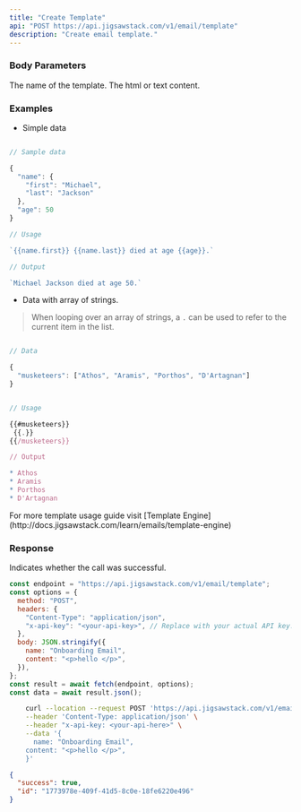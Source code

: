 ```yaml
---
title: "Create Template"
api: "POST https://api.jigsawstack.com/v1/email/template"
description: "Create email template."
---
```


### Body Parameters

<ParamField body="name" type="string" required>
  The name of the template.
</ParamField>

<ParamField body="content" type="string" required>
  The html or text content.
</ParamField>

### Examples

- Simple data

```javascript

// Sample data

{
  "name": {
    "first": "Michael",
    "last": "Jackson"
  },
  "age": 50
}

// Usage

`{{name.first}} {{name.last}} died at age {{age}}.`

// Output

`Michael Jackson died at age 50.`
```

- Data with array of strings.

> When looping over an array of strings, a `.` can be used to refer to the current item in the list.

```javascript

// Data

{
  "musketeers": ["Athos", "Aramis", "Porthos", "D'Artagnan"]
}


// Usage

{{#musketeers}}
 {{.}}
{{/musketeers}}

// Output

* Athos
* Aramis
* Porthos
* D'Artagnan

```

<Info>
  For more template usage guide visit [Template
  Engine](http://docs.jigsawstack.com/learn/emails/template-engine)
</Info>

<Snippet file="header.mdx" />

### Response

<ResponseField name="success" type="boolean">
  Indicates whether the call was successful.
</ResponseField>

<RequestExample>

```javascript Node.js
const endpoint = "https://api.jigsawstack.com/v1/email/template";
const options = {
  method: "POST",
  headers: {
    "Content-Type": "application/json",
    "x-api-key": "<your-api-key>", // Replace with your actual API key.
  },
  body: JSON.stringify({
    name: "Onboarding Email",
    content: "<p>hello </p>",
  }),
};
const result = await fetch(endpoint, options);
const data = await result.json();
```

```bash cURL
    curl --location --request POST 'https://api.jigsawstack.com/v1/email/template' \
    --header 'Content-Type: application/json' \
    --header "x-api-key: <your-api-here>" \
    --data '{
      name: "Onboarding Email",
    content: "<p>hello </p>",
    }'
```

</RequestExample>

<ResponseExample>

```json Response
{
  "success": true,
  "id": "1773978e-409f-41d5-8c0e-18fe6220e496"
}
```

</ResponseExample>
